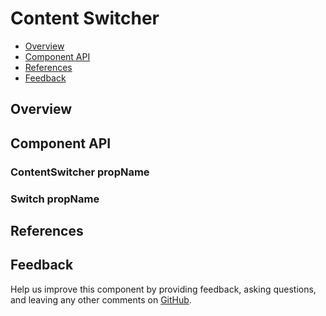 
# Content Switcher

<!-- START doctoc generated TOC please keep comment here to allow auto update -->
<!-- DON'T EDIT THIS SECTION, INSTEAD RE-RUN doctoc TO UPDATE -->

- [Overview](#overview)
- [Component API](#component-api)
- [References](#references)
- [Feedback](#feedback)

<!-- END doctoc generated TOC please keep comment here to allow auto update -->

## Overview

<Preview>
  <Story id="contentswitcher--default" />
</Preview>

## Component API

<Props />

### ContentSwitcher propName

### Switch propName

## References

## Feedback

Help us improve this component by providing feedback, asking questions, and
leaving any other comments on
[GitHub](https://github.com/carbon-design-system/carbon/edit/master/packages/react/src/components/ContentSwitcher/ContentSwitcher.mdx).
